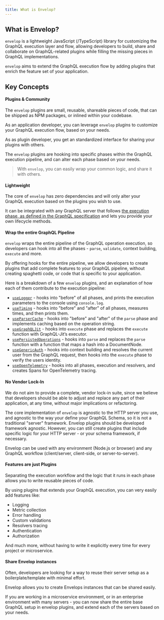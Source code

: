 ```yaml
---
title: What is Envelop?
---
```


## What is Envelop?

`envelop` is a lightweight JavaScript (/TypeScript) library for customizing the GraphQL execution layer and flow, allowing developers to build, share
and collaborate on GraphQL-related plugins while filling the missing pieces in GraphQL implementations.

`envelop` aims to extend the GraphQL execution flow by adding plugins that enrich the feature set of your application.

## Key Concepts

#### Plugins & Community

The `envelop` plugins are small, reusable, shareable pieces of code, that can be shipped as NPM packages, or inlined within your codebase.

As an application developer, you can leverage `envelop` plugins to customize your GraphQL execution flow, based on your needs.

As as plugin developer, you get an standardized interface for sharing your plugins with others.

The `envelop` plugins are hooking into specific phases within the GraphQL execution pipeline, and can alter each phase based on your needs.

> With `envelop`, you can easily wrap your common logic, and share it with others.

#### Lightweight

The core of `envelop` has zero dependencies and will only alter your GraphQL execution based on the plugins you wish to use.

It can be integrated with any GraphQL server that follows [the execution phase, as defined in the GraphQL specification](https://spec.graphql.org/June2018/#sec-Executing-Requests) and lets you provide your own lifecycle methods.

#### Wrap the entire GraphQL Pipeline

`envelop` wraps the entire pipeline of the GraphQL operation execution, so developers can hook into all the phases - `parse`, `validate`, context building, `execute` and more.

By offering hooks for the entire pipeline, we allow developers to create plugins that add complete features to your GraphQL pipeline, without creating spaghetti code, or code that is specific to your application.

Here is a breakdown of a few `envelop` plugins, and an explanation of how each of them contribute to the execution pipeline:

- [`useLogger`](/plugins/use-logger) - hooks into "before" of all phases, and prints the execution parameters to the console using `console.log`.
- [`useTiming`](/plugins/use-timing) - hooks into "before" and "after" of all phases, measures times, and then prints them.
- [`useParserCache`](/plugins/use-parser-cache) - hooks into "before" and "after" of the `parse` phase and implements caching based on the operation string.
- [`useGraphQLJit`](/plugins/use-graphql-jit) - hooks into `execute` phase and replaces the `execute` function with GraphQL-Jit’s executor.
- [`usePersistedOperations`](/plugins/use-persisted-operations) - hooks into `parse` and replaces the `parse` function with a function that maps a hash into a DocumentNode.
- [`useGenericAuth`](/plugins/use-generic-auth) - hooks into context building and resolves the current user from the GraphQL request, then hooks into the `execute` phase to verify the users identity.
- [`useOpenTelemetry`](/plugins/use-open-telemetry) - hooks into all phases, execution and resolvers, and creates Spans for OpenTelemetry tracing.

#### No Vendor Lock-In

We do not aim to provide a complete, vendor lock-in suite, since we believe that developers should be able to adjust and replace any part of their application, at any time, without major implications or refactoring.

The core implementation of `envelop` is agnostic to the HTTP server you use, and agnostic to the way your define your GraphQL Schema, so it is not a traditional "server" framework. Envelop plugins should be developed framework agnostic.
However, you can still create plugins that include specific logic for your HTTP server - or your schema framework, if necessary.

Envelop can be used with any environment (Node.js or browser) and any GraphQL workflow (client/server, client-side, or server-to-server).

#### Features are just Plugins

Separating the execution workflow and the logic that it runs in each phase allows you to write reusable pieces of code.

By using plugins that extends your GraphQL execution, you can very easily add features like:

- Logging
- Metric collection
- Error handling
- Custom validations
- Resolvers tracing
- Authentication
- Authorization

And <Text as="span" fontWeight="bold">much more</Text>, without having to write it explicitly every time for every project or microservice.

#### Share Envelop instances

Often, developers are looking for a way to reuse their server setup as a boilerplate/template with minimal effort.

Envelop allows you to create Envelops instances that can be shared easily.

If you are working in a microservice environment, or in an enterprise environment with many servers - you can now share the entire base GraphQL setup in envelop plugins, and extend each of the servers based on your needs.

